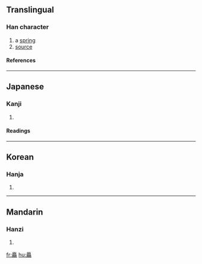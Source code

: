 {{see|源}}

==Translingual==
===Han character===
{{Han char|rn=27|rad=厂|as=28|sn=30|four=|canj=一火一火火 (MFMFF)}}
# a [[spring]]
# [[source]]
====References====
{{Han ref|kx=0163.190|dkj=03056|dj=0371.230|hdz=10081.020|uh=53B5|ud=21429}}
----
==Japanese==
===Kanji===
{{ja-kanji|grade=|rs=厂28}}
# {{defn|Japanese}} 
====Readings====
{{ja-readings|on=[[げん]] (gen)|kun=[[みなもと]] (minamoto)}}
----
==Korean==
===Hanja===
{{ko-hanja|hangeul=원|rv=won|mr=wŏn}}
# {{defn|Korean}}
----
==Mandarin==
===Hanzi===
{{cmn-hanzi|pin=[[yuán]] ([[yuan2]])|wg=yüan<sup>2</sup>}}
# {{defn|Mandarin}}

[[fr:厵]]
[[hu:厵]]